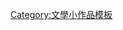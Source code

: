 {{asbox
| image     = Nuvola_apps_kwrite.png|left
| subject   = 關於[[短篇小說]]的
| category  = 短篇小說小作品
| name      = Template:Short-story-stub
}}<noinclude>
[[Category:文學小作品模板]]
</noinclude>